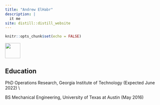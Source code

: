 ```yaml
---
title: "Andrew ElHabr"
description: |
  it me
site: distill::distill_website
---
```


```r
knitr::opts_chunk$set(echo = FALSE)

```


![](headshot.jpg){width=50}

## Education

PhD Operations Research, Georgia Institute of Technology (Expected June 2022) \\

BS Mechanical Engineering, University of Texas at Austin (May 2016)
